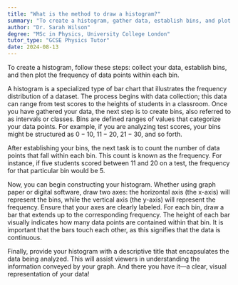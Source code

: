 ```yaml
---
title: "What is the method to draw a histogram?"
summary: "To create a histogram, gather data, establish bins, and plot the frequency of data within each bin."
author: "Dr. Sarah Wilson"
degree: "MSc in Physics, University College London"
tutor_type: "GCSE Physics Tutor"
date: 2024-08-13
---
```


To create a histogram, follow these steps: collect your data, establish bins, and then plot the frequency of data points within each bin.

A histogram is a specialized type of bar chart that illustrates the frequency distribution of a dataset. The process begins with data collection; this data can range from test scores to the heights of students in a classroom. Once you have gathered your data, the next step is to create bins, also referred to as intervals or classes. Bins are defined ranges of values that categorize your data points. For example, if you are analyzing test scores, your bins might be structured as $0-10$, $11-20$, $21-30$, and so forth.

After establishing your bins, the next task is to count the number of data points that fall within each bin. This count is known as the frequency. For instance, if five students scored between $11$ and $20$ on a test, the frequency for that particular bin would be $5$.

Now, you can begin constructing your histogram. Whether using graph paper or digital software, draw two axes: the horizontal axis (the x-axis) will represent the bins, while the vertical axis (the y-axis) will represent the frequency. Ensure that your axes are clearly labeled. For each bin, draw a bar that extends up to the corresponding frequency. The height of each bar visually indicates how many data points are contained within that bin. It is important that the bars touch each other, as this signifies that the data is continuous.

Finally, provide your histogram with a descriptive title that encapsulates the data being analyzed. This will assist viewers in understanding the information conveyed by your graph. And there you have it—a clear, visual representation of your data!
    